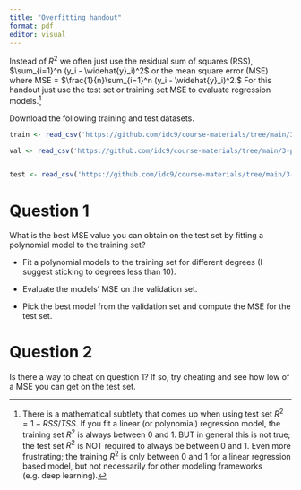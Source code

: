 ```yaml
---
title: "Overfitting handout"
format: pdf
editor: visual
---
```


Instead of $R^2$ we often just use the residual sum of squares (RSS), $\sum_{i=1}^n (y_i - \widehat{y}_i)^2$ or the mean square error (MSE) where MSE = $\frac{1}{n}\sum_{i=1}^n (y_i - \widehat{y}_i)^2.$
For this handout just use the test set or training set MSE to evaluate regression models.[^ugh]



Download the following training and test datasets.
```r
train <- read_csv('https://github.com/idc9/course-materials/tree/main/3-prediction/14-overfitting/train.csv')

val <- read_csv('https://github.com/idc9/course-materials/tree/main/3-prediction/14-overfitting/val.csv')


test <- read_csv('https://github.com/idc9/course-materials/tree/main/3-prediction/14-overfitting/test.csv')
```


# Question 1

What is the best MSE value you can obtain on the test set by fitting a polynomial model to the training set?


- Fit a polynomial models to the training set for different degrees (I suggest sticking to degrees less than 10).

- Evaluate the models' MSE on the validation set.

- Pick the best model from the validation set and compute the MSE for the test set.

# Question 2

Is there a way to cheat on question 1? If so, try cheating and see how low of a MSE you can get on the test set.


[^ugh]: There is a mathematical subtlety that comes up when using test set $R^2 = 1 - RSS/TSS$. If you fit a linear (or polynomial) regression model, the training set $R^2$ is always between 0 and 1. 
BUT in general this is not true; the test set $R^2$ is NOT required to always be between 0 and 1.
Even more frustrating; the training $R^2$ is only between 0 and 1 for a linear regression based model, but not necessarily for other modeling frameworks (e.g. deep learning). 


